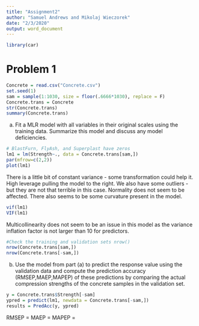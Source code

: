 ```yaml
---
title: "Assignment2"
author: "Samuel Andrews and Mikolaj Wieczorek"
date: "2/3/2020"
output: word_document
---
```

```r
library(car)
```

# Problem 1

```r
Concrete = read.csv("Concrete.csv")
set.seed(1)
sam = sample(1:1030, size = floor(.6666*1030), replace = F)
Concrete.trans = Concrete
str(Concrete.trans)
summary(Concrete.trans)
```


a)	Fit a MLR model with all variables in their original scales using the training data.  Summarize this model and discuss any model deficiencies. 

```r
# BlastFurn, FlyAsh, and Superplast have zeros
lm1 = lm(Strength~., data = Concrete.trans[sam,])
par(mfrow=c(2,2))
plot(lm1)
```

There is a little bit of constant variance - some transformation could help it.
High leverage pulling the model to the right. We also have some outliers - but they are not that terrible in this case.
Normality does not seem to be affected. There also seems to be some curvature present in the model.


```r
vif(lm1)
VIF(lm1)
```

Multicollinearity does not seem to be an issue in this model as the variance inflation factor is not larger than 10 for predictors.

```r
#Check the training and validation sets nrow()
nrow(Concrete.trans[sam,])
nrow(Concrete.trans[-sam,])
```

b)	Use the model from part (a) to predict the response value using the validation data and compute the prediction accuracy (RMSEP,MAEP,MAPEP) of these predictions by comparing the actual compression strengths of the concrete samples in the validation set.  

```r
y = Concrete.trans$Strength[-sam]
ypred = predict(lm1, newdata = Concrete.trans[-sam,])
results = PredAcc(y, ypred)
```

RMSEP = 
MAEP = 
MAPEP = 
